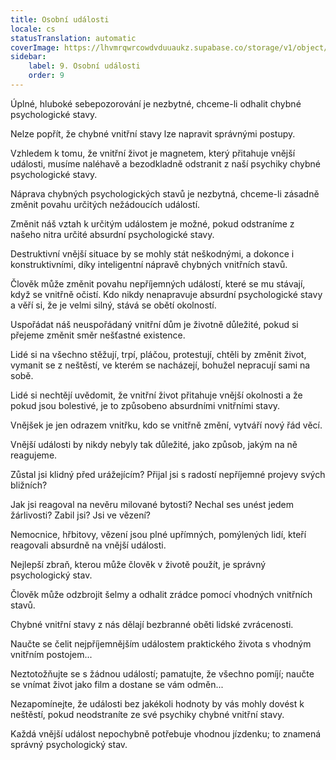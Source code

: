 ```yaml
---
title: Osobní události
locale: cs
statusTranslation: automatic
coverImage: https://lhvmrqwrcowdvduuaukz.supabase.co/storage/v1/object/public/strapi-uploads/small_cover-tratado-de-psicologia-revolucionaria.webp-5e15e1cec4e0ebebcde5d7fc7565d8fd.webp
sidebar:
    label: 9. Osobní události
    order: 9
---
```

Úplné, hluboké sebepozorování je nezbytné, chceme-li odhalit chybné psychologické stavy.

Nelze popřít, že chybné vnitřní stavy lze napravit správnými postupy.

Vzhledem k tomu, že vnitřní život je magnetem, který přitahuje vnější události, musíme naléhavě a bezodkladně odstranit z naší psychiky chybné psychologické stavy.

Náprava chybných psychologických stavů je nezbytná, chceme-li zásadně změnit povahu určitých nežádoucích událostí.

Změnit náš vztah k určitým událostem je možné, pokud odstraníme z našeho nitra určité absurdní psychologické stavy.

Destruktivní vnější situace by se mohly stát neškodnými, a dokonce i konstruktivními, díky inteligentní nápravě chybných vnitřních stavů.

Člověk může změnit povahu nepříjemných událostí, které se mu stávají, když se vnitřně očistí. Kdo nikdy nenapravuje absurdní psychologické stavy a věří si, že je velmi silný, stává se obětí okolností.

Uspořádat náš neuspořádaný vnitřní dům je životně důležité, pokud si přejeme změnit směr nešťastné existence.

Lidé si na všechno stěžují, trpí, pláčou, protestují, chtěli by změnit život, vymanit se z neštěstí, ve kterém se nacházejí, bohužel nepracují sami na sobě.

Lidé si nechtějí uvědomit, že vnitřní život přitahuje vnější okolnosti a že pokud jsou bolestivé, je to způsobeno absurdními vnitřními stavy.

Vnějšek je jen odrazem vnitřku, kdo se vnitřně změní, vytváří nový řád věcí.

Vnější události by nikdy nebyly tak důležité, jako způsob, jakým na ně reagujeme.

Zůstal jsi klidný před urážejícím? Přijal jsi s radostí nepříjemné projevy svých bližních?

Jak jsi reagoval na nevěru milované bytosti? Nechal ses unést jedem žárlivosti? Zabil jsi? Jsi ve vězení?

Nemocnice, hřbitovy, vězení jsou plné upřímných, pomýlených lidí, kteří reagovali absurdně na vnější události.

Nejlepší zbraň, kterou může člověk v životě použít, je správný psychologický stav.

Člověk může odzbrojit šelmy a odhalit zrádce pomocí vhodných vnitřních stavů.

Chybné vnitřní stavy z nás dělají bezbranné oběti lidské zvrácenosti.

Naučte se čelit nejpříjemnějším událostem praktického života s vhodným vnitřním postojem...

Neztotožňujte se s žádnou událostí; pamatujte, že všechno pomíjí; naučte se vnímat život jako film a dostane se vám odměn...

Nezapomínejte, že události bez jakékoli hodnoty by vás mohly dovést k neštěstí, pokud neodstraníte ze své psychiky chybné vnitřní stavy.

Každá vnější událost nepochybně potřebuje vhodnou jízdenku; to znamená správný psychologický stav.

